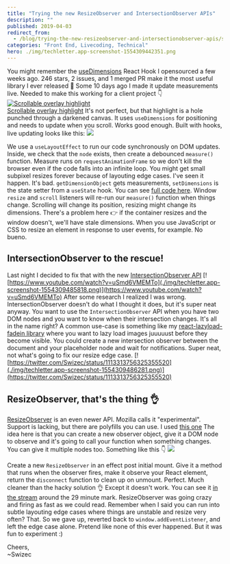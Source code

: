 ```yaml
---
title: "Trying the new ResizeObserver and IntersectionObserver APIs"
description: ""
published: 2019-04-03
redirect_from:
  - /blog/trying-the-new-resizeobserver-and-intersectionobserver-apis/swizec/9005
categories: "Front End, Livecoding, Technical"
hero: ./img/techletter.app-screenshot-1554309442351.png
---
```


You might remember the [useDimensions](https://github.com/Swizec/useDimensions) React Hook I opensourced a few weeks ago. 246 stars, 2 issues, and 1 merged PR make it the most useful library I ever released 💪 Some 10 days ago I made it update measurements live. Needed to make this working for a client project 👇 [![Scrollable overlay highlight](./img/Scrollable-overlay-highlight8hi844.gif)  
Scrollable overlay highlight](./img/8kYM6gu.gif) It's not perfect, but that highlight is a hole punched through a darkened canvas. It uses `useDimensions` for positioning and needs to update when you scroll. Works good enough. Built with hooks, live updating looks like this: [![](./img/techletter.app-screenshot-1554309442351.png)](<https://carbon.now.sh/?bg=rgba(255,255,255,1)&t=seti&l=javascript&ds=true&wc=true&wa=true&pv=48px&ph=32px&ln=false&code=useLayoutEffect(()%20%3D%3E%20%7B%0A%20%20%20%20if%20(node)%20%7B%0A%20%20%20%20%20%20%20%20const%20measure%20%3D%20()%20%3D%3E%0A%20%20%20%20%20%20%20%20%20%20%20%20window.requestAnimationFrame(()%20%3D%3E%0A%20%20%20%20%20%20%20%20%20%20%20%20%20%20%20%20setDimensions(getDimensionObject(node))%0A%20%20%20%20%20%20%20%20%20%20%20%20)%3B%0A%20%20%20%20%20%20%20%20measure()%3B%0A%0A%20%20%20%20%20%20%20%20window.addEventListener(%22resize%22%2C%20measure)%3B%0A%20%20%20%20%20%20%20%20window.addEventListener(%22scroll%22%2C%20measure)%3B%0A%0A%20%20%20%20%20%20%20%20return%20()%20%3D%3E%20%7B%0A%20%20%20%20%20%20%20%20%20%20%20%20window.removeEventListener(%22resize%22%2C%20measure)%3B%0A%20%20%20%20%20%20%20%20%20%20%20%20window.removeEventListener(%22scroll%22%2C%20measure)%3B%0A%20%20%20%20%20%20%20%20%7D%3B%0A%20%20%20%20%7D%0A%7D%2C%20%5Bnode%5D)%3B%0A>)

We use a `useLayoutEffect` to run our code synchronously on DOM updates. Inside, we check that the `node` exists, then create a debounced `measure()` function. Measure runs on `requestAnimationFrame` so we don't kill the browser even if the code falls into an infinite loop. You might get small subpixel resizes forever because of layouting edge cases. I've seen it happen. It's bad. `getDimensionObject` gets measurements, `setDimensions` is the state setter from a `useState` hook. You can see [full code here](https://github.com/Swizec/useDimensions/blob/master/src/index.js). Window `resize` and `scroll` listeners will re-run our `measure()` function when things change. Scrolling will change its position, resizing might change its dimensions. There's a problem here 👉 if the container resizes and the window doesn't, we'll have stale dimensions. When you use JavaScript or CSS to resize an element in response to user events, for example. No bueno.

## IntersectionObserver to the rescue!

Last night I decided to fix that with the new [IntersectionObserver API](https://developer.mozilla.org/en-US/docs/Web/API/Intersection_Observer_API) [![https://www.youtube.com/watch?v=uSmd6VMEMTo](./img/techletter.app-screenshot-1554309485818.png)](https://www.youtube.com/watch?v=uSmd6VMEMTo) After some research I realized I was wrong. IntersectionObserver doesn't do what I thought it does, but it's super neat anyway. You want to use the `IntersectionObserver` API when you have two DOM nodes and you want to know when their intersection changes. It's all in the name right? A common use-case is something like my [react-lazyload-fadein library](https://github.com/Swizec/react-lazyload-fadein) where you want to lazy load images juuuuust before they become visible. You could create a new intersection observer between the document and your placeholder node and wait for notifications. Super neat, not what's going to fix our resize edge case. [![https://twitter.com/Swizec/status/1113313756325355520](./img/techletter.app-screenshot-1554309486281.png)](https://twitter.com/Swizec/status/1113313756325355520)

## ResizeObserver, that's the thing 👌

[ResizeObserver](https://developer.mozilla.org/en-US/docs/Web/API/ResizeObserver) is an even newer API. Mozilla calls it "experimental". Support is lacking, but there are polyfills you can use. I used [this one](https://www.npmjs.com/package/resize-observer-polyfill) The idea here is that you can create a new observer object, give it a DOM node to observe and it's going to call your function when something changes. You can give it multiple nodes too. Something like this 👇 [![](./img/techletter.app-screenshot-1554309485677.png)](<https://carbon.now.sh/?bg=rgba(255,255,255,1)&t=seti&l=javascript&ds=true&wc=true&wa=true&pv=48px&ph=32px&ln=false&code=function%20Observed()%20%7B%0A%20%20%20%20const%20ref%20%3D%20useRef()%3B%0A%20%20%20%20useEffect(()%20%3D%3E%20%7B%0A%20%20%20%20%20%20%20%20const%20ro%20%3D%20new%20ResizeObserver(entries%20%3D%3E%20%7B%0A%20%20%20%20%20%20%20%20%20%20%20%20const%20node%20%3D%20entries%5B0%5D.target%3B%0A%20%20%20%20%20%20%20%20%20%20%20%20%2F%2F%20do%20whatever%20with%20new%20size%0A%20%20%20%20%20%20%20%20%7D)%0A%20%20%20%20%20%20%20%20ro.observe(ref.current)%3B%0A%20%20%20%20%20%20%20%20return%20ro.disconnect%3B%0A%20%20%20%20%7D%2C%20%5B%5D)%0A%0A%20%20%20%20return%20%3Cdiv%20ref%3D%7Bref%7D%3E...%3C%2Fdiv%3E%0A%7D%0A>)

Create a new `ResizeObserver` in an effect post initial mount. Give it a method that runs when the observer fires, make it observe your React element, return the `disconnect` function to clean up on unmount. Perfect. Much cleaner than the hacky solution 👌 Except it doesn't work. You can see it [in the stream](https://youtu.be/uSmd6VMEMTo?t=1756) around the 29 minute mark. ResizeObserver was going crazy and firing as fast as we could read. Remember when I said you can run into subtle layouting edge cases where things are unstable and resize very often? That. So we gave up, reverted back to `window.addEventListener`, and left the edge case alone. Pretend like none of this ever happened. But it was fun to experiment :)

Cheers,  
~Swizec
